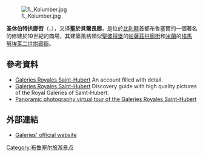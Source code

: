 [[File:1._Kolumber.jpg|thumb]]

'''圣休伯特拱廊街'''（{{lang-fr|Galeries Royales Saint-Hubert}}，{{lang-nl|Koninklijke Sint-Hubertusgalerijen }}），又译'''聖於貝爾長廊'''，是位於[[比利時|比利時]]首都布魯塞爾的一個著名的修建於19世紀的商場，其建築風格類似[[聖彼得堡|聖彼得堡]]的[[帕薩茲拱廊街|帕薩茲拱廊街]]和[[米蘭|米蘭]]的[[埃馬努埃萊二世拱廊街|埃馬努埃萊二世拱廊街]]。

==參考資料==
*[http://www.ilotsacre.be/site/en/curiosities/st_hubert_gallery.htm Galeries Royales Saint-Hubert] {{Wayback|url=http://www.ilotsacre.be/site/en/curiosities/st_hubert_gallery.htm |date=20190831184602 }} An account filled with detail.
*[https://web.archive.org/web/20081204035806/http://www.brusselspictures.com/ilot-sacre/galeries-saint-hubert/ Galeries Royales Saint-Hubert] Discovery guide with high quality pictures of the Royal Galeries of Saint-Hubert.
*[http://photo.photojpl.com/tour/sthubert/sthubert.html Panoramic photography virtual tour of the Galeries Royales Saint-Hubert] {{Wayback|url=http://photo.photojpl.com/tour/sthubert/sthubert.html |date=20160621104506 }}
==外部連結==
*[https://web.archive.org/web/20110711063533/http://www.galeries-saint-hubert.com/ Galeries' official website]
{{coord |50.847483|N|4.354773|E|region:BE_type:landmark|display=title}}

[[Category:布鲁塞尔旅游景点|Category:布鲁塞尔旅游景点]]